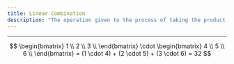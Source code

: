 ```yaml
---
title: Linear Combination
description: "The operation given to the process of taking the product of each corresponding element in a [vector](vector.qmd), and summing all products. Also known as [dot product](dot_product.qmd)."
---
```


---

$$
\begin{bmatrix}
1 \\
2 \\
3 \\
\end{bmatrix}
\cdot 
\begin{bmatrix}
4 \\
5 \\
6 \\
\end{bmatrix}
= (1 \cdot 4) + (2 \cdot 5) + (3 \cdot 6) = 32 
$$
